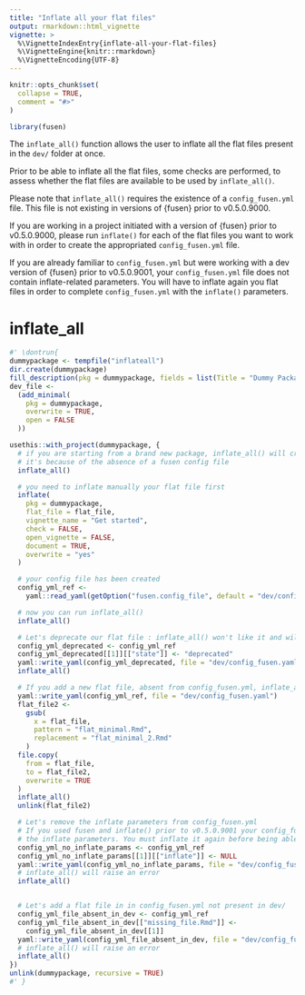 ```yaml
---
title: "Inflate all your flat files"
output: rmarkdown::html_vignette
vignette: >
  %\VignetteIndexEntry{inflate-all-your-flat-files}
  %\VignetteEngine{knitr::rmarkdown}
  %\VignetteEncoding{UTF-8}
---
```


```r
knitr::opts_chunk$set(
  collapse = TRUE,
  comment = "#>"
)
```

```r
library(fusen)
```

<!-- WARNING - This vignette is generated by {fusen} from dev/flat_inflate_all.Rmd: do not edit by hand -->

The `inflate_all()` function allows the user to inflate all the flat files present in the `dev/` folder at once.

Prior to be able to inflate all the flat files, some checks are performed, to assess whether the flat files are available to be used by `inflate_all()`.

Please note that `inflate_all()` requires the existence of a `config_fusen.yml` file. This file is not existing in versions of {fusen} prior to v0.5.0.9000.

If you are working in a project initiated with a version of {fusen} prior to v0.5.0.9000, please run `inflate()` for each of the flat files you want to work with in order to create the appropriated `config_fusen.yml` file.

If you are already familiar to `config_fusen.yml` but were working with a dev version of {fusen} prior to v0.5.0.9001, your `config_fusen.yml` file does not contain inflate-related parameters. You will have to inflate again you flat files in order to complete `config_fusen.yml` with the `inflate()` parameters.


# inflate_all

    

  

```r
#' \dontrun{
dummypackage <- tempfile("inflateall")
dir.create(dummypackage)
fill_description(pkg = dummypackage, fields = list(Title = "Dummy Package"))
dev_file <-
  (add_minimal(
    pkg = dummypackage,
    overwrite = TRUE,
    open = FALSE
  ))

usethis::with_project(dummypackage, {
  # if you are starting from a brand new package, inflate_all() will crash
  # it's because of the absence of a fusen config file
  inflate_all()

  # you need to inflate manually your flat file first
  inflate(
    pkg = dummypackage,
    flat_file = flat_file,
    vignette_name = "Get started",
    check = FALSE,
    open_vignette = FALSE,
    document = TRUE,
    overwrite = "yes"
  )

  # your config file has been created
  config_yml_ref <-
    yaml::read_yaml(getOption("fusen.config_file", default = "dev/config_fusen.yaml"))

  # now you can run inflate_all()
  inflate_all()

  # Let's deprecate our flat file : inflate_all() won't like it and will tell you
  config_yml_deprecated <- config_yml_ref
  config_yml_deprecated[[1]][["state"]] <- "deprecated"
  yaml::write_yaml(config_yml_deprecated, file = "dev/config_fusen.yaml")
  inflate_all()

  # If you add a new flat file, absent from config_fusen.yml, inflate_all() will warn you
  yaml::write_yaml(config_yml_ref, file = "dev/config_fusen.yaml")
  flat_file2 <-
    gsub(
      x = flat_file,
      pattern = "flat_minimal.Rmd",
      replacement = "flat_minimal_2.Rmd"
    )
  file.copy(
    from = flat_file,
    to = flat_file2,
    overwrite = TRUE
  )
  inflate_all()
  unlink(flat_file2)

  # Let's remove the inflate parameters from config_fusen.yml
  # If you used fusen and inflate() prior to v0.5.0.9001 your config_fusen.yml does not contain
  # the inflate parameters. You must inflate it again before being able to use inflate_all()
  config_yml_no_inflate_params <- config_yml_ref
  config_yml_no_inflate_params[[1]][["inflate"]] <- NULL
  yaml::write_yaml(config_yml_no_inflate_params, file = "dev/config_fusen.yaml")
  # inflate_all() will raise an error
  inflate_all()


  # Let's add a flat file in in config_fusen.yml not present in dev/
  config_yml_file_absent_in_dev <- config_yml_ref
  config_yml_file_absent_in_dev[["missing_file.Rmd"]] <-
    config_yml_file_absent_in_dev[[1]]
  yaml::write_yaml(config_yml_file_absent_in_dev, file = "dev/config_fusen.yaml")
  # inflate_all() will raise an error
  inflate_all()
})
unlink(dummypackage, recursive = TRUE)
#' }
```

  

